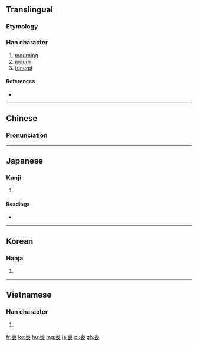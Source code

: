 {{also|丧}}
==Translingual==

===Etymology===
{{Han compound|哭|亾|c1=s|c2=p|t1=cry|ls=ic}}

===Han character===
{{Han char|rn=30|rad=口|as=09|sn=12|four=4073<sub>2</sub>|canj=土口口女 (GRRV)}}

# [[mourning]]
# [[mourn]]
# [[funeral]]

====References====
* {{Han ref|kx=0200.120|dkj=03985|dj=0421.230|hdz=10650.030|uh=55AA|ud=21930|bh=B3E0|bd=46048}}

----

==Chinese==
{{zh-forms|s=丧}}

===Pronunciation===
{{zh-pron
|m=sāng,sàng
|c=song1,song3
|mc=y
|oc=y
|ma=
|cat=n,v
}}

----

==Japanese==

===Kanji===
{{ja-kanji|grade=c|rs=口09}}

# {{defn|lang=ja|sort=口09}}

====Readings====
* {{ja-readings|on=[[そう]] (sō)|kun=[[も]] (mo), [[うしなう]] (ushinau), [[ほろびる]] (horobiru)}}

----

==Korean==

===Hanja===
{{ko-hanja|hangeul=상|rv=sang|mr=sang}}

# {{defn|lang=ko|sort=口09}}

----

==Vietnamese==

===Han character===
{{vi-hantu|[[tang]], [[táng]], [[tảng]]|rs=口09}}

# {{defn|lang=vi|sort=口09}}

[[fr:喪]]
[[ko:喪]]
[[hu:喪]]
[[mg:喪]]
[[ja:喪]]
[[pl:喪]]
[[zh:喪]]